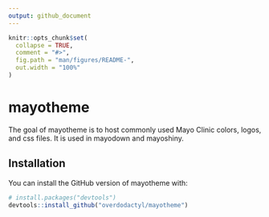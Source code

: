 ```yaml
---
output: github_document
---
```


<!-- README.md is generated from README.Rmd. Please edit that file -->

```r
knitr::opts_chunk$set(
  collapse = TRUE,
  comment = "#>",
  fig.path = "man/figures/README-",
  out.width = "100%"
)
```
# mayotheme

The goal of mayotheme is to host commonly used Mayo Clinic colors, logos, and css files.  It is used in mayodown and mayoshiny.  

## Installation

You can install the GitHub version of mayotheme with:

``` r
# install.packages("devtools")
devtools::install_github("overdodactyl/mayotheme")
```
